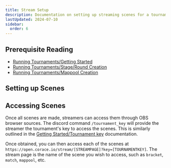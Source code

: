 ```yaml
---
title: Stream Setup
description: Documentation on setting up streaming scenes for a tournament.
lastUpdated: 2024-07-10
sidebar:
  order: 6
---
```



## Prerequisite Reading

* [Running Tournaments/Getting Started](../)
* [Running Tournaments/Stage/Round Creation](./stage-round-creation)
* [Running Tournaments/Mappool Creation](./mappool-creation)

## Setting up Scenes

<WorkInProgress section="Stream Setup/Setting Up Scenes" />

## Accessing Scenes

Once all scenes are made, streamers can access them through OBS browser sources. The discord command `/tournament_key` will provide the streamer the tournament's key to access the scenes. This is similarly outlined in the [Getting Started/Tournament key](../#tournament-key) documentation.

Once obtained, you can then access each of the scenes at `https://open.corace.io/stream/[STREAMPAGE]?key=[TOURNAMENTKEY]`. The stream page is the name of the scene you wish to access, such as `bracket`, `match`, `mappool`, etc.

<CorsaceOnly />
